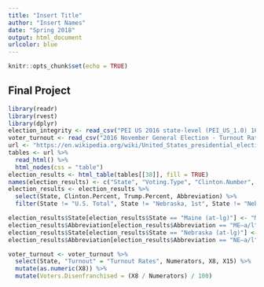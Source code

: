 ```yaml
---
title: "Insert Title"
author: "Insert Names"
date: "Spring 2018"
output: html_document
urlcolor: blue
---
```


```r
knitr::opts_chunk$set(echo = TRUE)
```

## Final Project

```r
library(readr)
library(rvest)
library(dplyr)
election_integrity <- read_csv("PEI US 2016 state-level (PEI_US_1.0) 16-12-2017.csv")
voter_turnout <- read_csv("2016 November General Election - Turnout Rates.csv")
url <- "https://en.wikipedia.org/wiki/United_States_presidential_election,_2016"
tables <- url %>%
  read_html() %>%
  html_nodes(css = "table") 
election_results <- html_table(tables[[38]], fill = TRUE)
names(election_results) <- c("State", "Voting.Type", "Clinton.Number", "Clinton.Percent", "Clinton.Electoral", "Trump.Number", "Trump.Percent", "a", "b", "c", "d", "e", "f", "g", "h", "i", "j", "k", "l", "m", "n", "o", "p", "Abbreviation")
election_results <- election_results %>%
  select(State, Clinton.Percent, Trump.Percent, Abbreviation) %>%
  filter(State != "U.S. Total", State != "Nebraska, 1st", State != "Nebraska, 2nd", State != "Nebraska, 3rd", State != "Maine, 1st", State != "Maine, 2nd", Clinton.Percent != "%")  

election_results$State[election_results$State == "Maine (at-lg)"] <- "Maine"
election_results$Abbreviation[election_results$Abbreviation == "ME–a/l"] <- "ME"
election_results$State[election_results$State == "Nebraska (at-lg)"] <- "Nebraska"
election_results$Abbreviation[election_results$Abbreviation == "NE–a/l"] <- "NE"

voter_turnout <- voter_turnout %>%
  select(State, "Turnout" = "Turnout Rates", Numerators, X8, X15) %>%
  mutate(as.numeric(X8)) %>%
  mutate(Voters.Disenfranchised = (X8 / Numerators) / 100)
  
```





